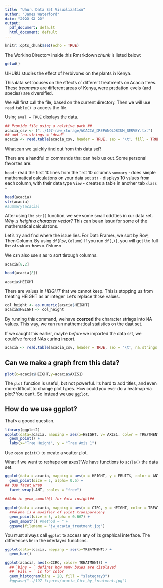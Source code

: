 ```yaml
---
title: "Uhuru Data Set Visualization"
author: "James Waterford"
date: "2023-02-23"
output:
  pdf_document: default
  html_document: default
---
```

<!--![Acacia](https://live.staticflickr.com/7185/6922756579_49638c4951_b.jpg)-->
```r
knitr::opts_chunk$set(echo = TRUE)
```

The Working Directory inside this Rmarkdown *chunk* is listed below:
```r
getwd()
```

UHURU studies the effect of herbivores on the plants in Kenya.

This data set focuses on the effects of different treatments on Acacia trees.
These *treaments* are different areas of Kenya, were predation levels (and species) are diversified.

We will first call the file, based on the current directory. Then we will use `read.table()` to access the file. 

Using `eval = TRUE` displays the data.

``` r
## Provide file using a relative path ##
acacia_csv <- ("../197-raw_storage/ACACIA_DREPANOLOBIUM_SURVEY.txt")
## add `na.strings = "dead"
acacia <- read.table(acacia_csv, header = TRUE, sep = "\t", fill = TRUE)
```

What can we quickly find out from this data set?

There are a handful of commands that can help us out. Some personal favorites are:


 `head` - read the first 10 lines from the first 10 columns
 `summary` - does simple mathematical calculations on your data set
 `str` - displays 10 values from each column, with their data type
 `View` - creates a table in another tab
 `class` -
 
```r

head(acacia)
str(acacia)
#summary(acacia)

```
After using the `str()` function, we see some small oddities in our data set. *Why is height a character vector?* This can be an issue for some of the mathematical calculations. 

Let's try and find where the issue lies.
For Data Frames, we sort by Row, Then Column. By using `df[Row,Column]`
If you run `df[,X]`, you will get the full list of values from a Column.

We can also use `$` as to sort through columns.

```r
acacia[8,2] 

head(acacia[8])

acacia$HEIGHT

```
There are values in *HEIGHT* that we cannot keep. This is stopping us from treating HEIGHT as an integer.
Let's replace those values.
``` r
col_height <- as.numeric(acacia$HEIGHT)
acacia$HEIGHT <- col_height
```
By running this command, we have **coerced** the character strings into NA values. This way, we can run mathematical statistics on the daat set.

If we caught this earlier, maybe *before* we imported the data set, we could've forced NAs during import. 
``` r
acacia <- read.table(acacia_csv, header = TRUE, sep = "\t", na.strings = "dead")
```
Can we make a graph from this data? 
-----------------------------------
```r
plot(x=acacia$HEIGHT,y=acacia$AXIS1)
```
The `plot` function is useful, but not powerful. Its hard to add titles, and even more difficult to change plot types. How could you ever do a heatmap via plot? You can't. So instead we use `ggplot`.

How do we use ggplot?
----------------------

That's a goood question.
```r
library(ggplot2)
ggplot(data=acacia, mapping = aes(x=HEIGHT, y= AXIS1, color = TREATMENT)) +
  geom_point() +
  labs(x="Tree Height", y = "Tree Axis 1")
```
Use `geom_point()` to create a scatter plot.


What if we want to reshape our axes? 
We have functions to `scale()` the data set.
```r
ggplot(data = acacia, mapping = aes(x = HEIGHT, y = FRUITS, color = ANT)) +
  geom_point(size = 3, alpha= 0.5) +
## Use facet_wrap 
  facet_wrap(~ANT, scales = "free")
  
##Add in geom_smooth() for data insight##
  
ggplot(data = acacia, mapping = aes(x = CIRC, y = HEIGHT, color = TREATMENT)) +
  ##alpha is a modifier of point transparaceny
  geom_point(size = 3, alpha = 0.667) + 
  geom_smooth() #method = " +
  ggsave(filename = "jw_acacia_treatment.jpg")


```
You must always call `ggplot` to access any of its graphical interface. The differences lie in the interlayed functions.

```r
ggplot(data=acacia, mapping = aes(x=TREATMENT)) +
  geom_bar()
```
```r
ggplot(acacia, aes(x=CIRC, color= TREATMENT)) +
  ## `bins = ` defines how many boxes are displayed 
  ## `Fill = ` is for color 
  geom_histogram(bins = 20, fill = "slategray3")
  #ggsave("../197-figures/acacia_Circ_by_treatment.jpg")
```


